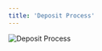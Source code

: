 ```yaml
---
title: 'Deposit Process'
---
```


<div style={{ textAlign: "center" }}>
  <img
    src="/logo/收银台流程图_en.png"
    alt="Deposit Process"
    style={{ width: "100%", maxWidth: "600px", height: "700px" }}
  />
</div>